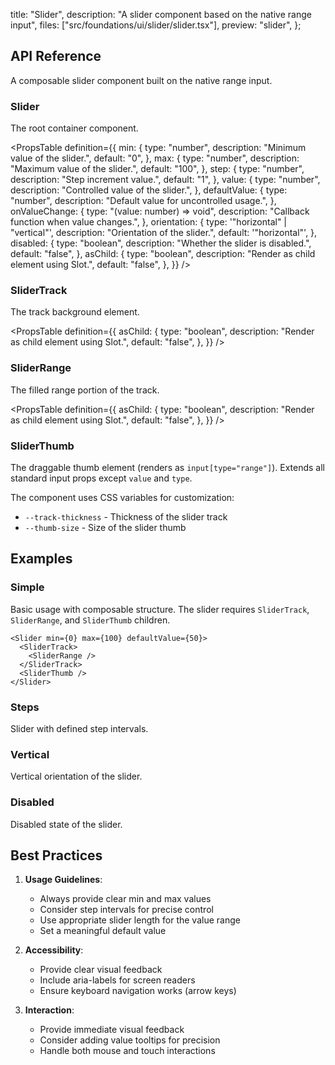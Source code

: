   title: "Slider",
  description: "A slider component based on the native range input",
  files: ["src/foundations/ui/slider/slider.tsx"],
  preview: "slider",
};

## API Reference

A composable slider component built on the native range input.

### Slider

The root container component.

<PropsTable
  definition={{
    min: {
      type: "number",
      description: "Minimum value of the slider.",
      default: "0",
    },
    max: {
      type: "number",
      description: "Maximum value of the slider.",
      default: "100",
    },
    step: {
      type: "number",
      description: "Step increment value.",
      default: "1",
    },
    value: {
      type: "number",
      description: "Controlled value of the slider.",
    },
    defaultValue: {
      type: "number",
      description: "Default value for uncontrolled usage.",
    },
    onValueChange: {
      type: "(value: number) => void",
      description: "Callback function when value changes.",
    },
    orientation: {
      type: '"horizontal" | "vertical"',
      description: "Orientation of the slider.",
      default: '"horizontal"',
    },
    disabled: {
      type: "boolean",
      description: "Whether the slider is disabled.",
      default: "false",
    },
    asChild: {
      type: "boolean",
      description: "Render as child element using Slot.",
      default: "false",
    },
  }}
/>

### SliderTrack

The track background element.

<PropsTable
  definition={{
    asChild: {
      type: "boolean",
      description: "Render as child element using Slot.",
      default: "false",
    },
  }}
/>

### SliderRange

The filled range portion of the track.

<PropsTable
  definition={{
    asChild: {
      type: "boolean",
      description: "Render as child element using Slot.",
      default: "false",
    },
  }}
/>

### SliderThumb

The draggable thumb element (renders as `input[type="range"]`). Extends all standard input props except `value` and `type`.

The component uses CSS variables for customization:

- `--track-thickness` - Thickness of the slider track
- `--thumb-size` - Size of the slider thumb

## Examples

### Simple

Basic usage with composable structure. The slider requires `SliderTrack`, `SliderRange`, and `SliderThumb` children.

```tsx
<Slider min={0} max={100} defaultValue={50}>
  <SliderTrack>
    <SliderRange />
  </SliderTrack>
  <SliderThumb />
</Slider>
```

<Preview slug="slider" />

### Steps

Slider with defined step intervals.

<Preview slug="slider-steps" />

### Vertical

Vertical orientation of the slider.

<Preview slug="slider-vertical" />

### Disabled

Disabled state of the slider.

<Preview slug="slider-disabled" />

## Best Practices

1. **Usage Guidelines**:

   - Always provide clear min and max values
   - Consider step intervals for precise control
   - Use appropriate slider length for the value range
   - Set a meaningful default value

2. **Accessibility**:

   - Provide clear visual feedback
   - Include aria-labels for screen readers
   - Ensure keyboard navigation works (arrow keys)

3. **Interaction**:
   - Provide immediate visual feedback
   - Consider adding value tooltips for precision
   - Handle both mouse and touch interactions
